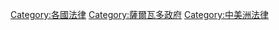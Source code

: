 [[Category:各國法律|Category:各國法律]]
[[Category:薩爾瓦多政府|Category:薩爾瓦多政府]]
[[Category:中美洲法律|Category:中美洲法律]]